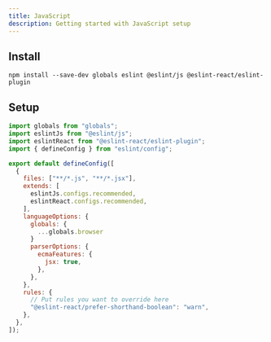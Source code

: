 ```yaml
---
title: JavaScript
description: Getting started with JavaScript setup
---
```


## Install

```package-install copy
npm install --save-dev globals eslint @eslint/js @eslint-react/eslint-plugin
```

## Setup

```js title="eslint.config.js"
import globals from "globals";
import eslintJs from "@eslint/js";
import eslintReact from "@eslint-react/eslint-plugin";
import { defineConfig } from "eslint/config";

export default defineConfig([
  {
    files: ["**/*.js", "**/*.jsx"],
    extends: [
      eslintJs.configs.recommended,
      eslintReact.configs.recommended,
    ],
    languageOptions: {
      globals: {
        ...globals.browser
      }
      parserOptions: {
        ecmaFeatures: {
          jsx: true,
        },
      },
    },
    rules: {
      // Put rules you want to override here
      "@eslint-react/prefer-shorthand-boolean": "warn",
    },
  },
]);
```
